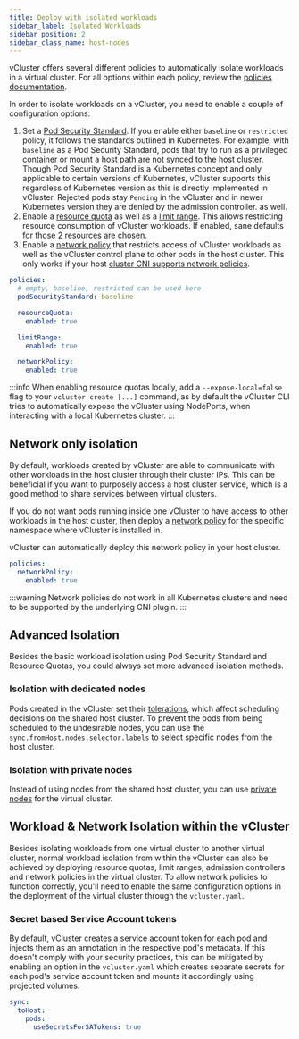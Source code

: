 ```yaml
---
title: Deploy with isolated workloads
sidebar_label: Isolated Workloads
sidebar_position: 2
sidebar_class_name: host-nodes 
---
```



<TenancySupport hostNodes="true" />

vCluster offers several different policies to automatically isolate workloads in a virtual
cluster. For all options within each policy, review the [policies documentation](../../../configure/vcluster-yaml/policies/).

In order to isolate workloads on a vCluster, you need to enable a couple of configuration options: 

1. Set a [Pod Security Standard](https://kubernetes.io/docs/concepts/security/pod-security-standards/). If you enable either `baseline` or `restricted` policy, it follows the standards outlined in Kubernetes. 
For example, with `baseline` as a Pod Security Standard,
pods that try to run as a privileged
container or mount a host path are not synced to the host cluster. Though Pod Security Standard is a Kubernetes concept and only applicable
to certain versions of Kubernetes, vCluster supports this regardless of Kubernetes version as this is directly implemented in vCluster. Rejected 
pods stay `Pending` in the vCluster and in newer Kubernetes version they are denied by the admission controller.
as well.
2. Enable a [resource quota](https://kubernetes.io/docs/concepts/policy/resource-quotas/)
as well as a [limit range](https://kubernetes.io/docs/concepts/policy/limit-range/). This allows restricting resource consumption of
vCluster workloads. If enabled, sane defaults for those 2 resources are chosen.
3. Enable a [network policy](https://kubernetes.io/docs/concepts/services-networking/network-policies/)
that restricts access of vCluster workloads as well as the
vCluster control plane to other pods in the host cluster. This only works if your host
[cluster CNI supports network policies](https://kubernetes.io/docs/concepts/services-networking/network-policies/#prerequisites).


```yaml title="Example of Workload Isolation YAML"
policies:
  # empty, baseline, restricted can be used here
  podSecurityStandard: baseline

  resourceQuota:
    enabled: true

  limitRange:
    enabled: true

  networkPolicy:
    enabled: true
```

:::info
When enabling resource quotas locally, add a `--expose-local=false`
flag to your `vcluster create [...]` command, as by default the vCluster CLI
tries to automatically expose the vCluster using NodePorts, when interacting
with a local Kubernetes cluster.
:::

## Network only isolation

By default, workloads created by vCluster are able to communicate with other workloads in
the host cluster through their cluster IPs. This can be beneficial if
you want to purposely access a host cluster service, which is a good method to
share services between virtual clusters. 

If you do not want pods running inside one vCluster to have access to other workloads
in the host cluster, then deploy a [network policy](https://kubernetes.io/docs/concepts/services-networking/network-policies/)
for the specific namespace where vCluster is installed in.

vCluster can automatically deploy this network policy in your host cluster.

```yaml title="Example of enabling network policy"
policies:
  networkPolicy:
    enabled: true
```

:::warning
Network policies do not work in all Kubernetes clusters and need to be supported
by the underlying CNI plugin.
:::

## Advanced Isolation

Besides the basic workload isolation using Pod Security Standard and Resource Quotas, you could always set more advanced
isolation methods.

### Isolation with dedicated nodes

Pods created in the vCluster set their
[tolerations](https://kubernetes.io/docs/concepts/scheduling-eviction/taint-and-toleration/),
which affect scheduling decisions on the shared host cluster. To prevent the pods from being scheduled
to the undesirable nodes, you can use the `sync.fromHost.nodes.selector.labels` to select specific nodes from the host cluster.
 
 ### Isolation with private nodes

Instead of using nodes from the shared host cluster, you can use [private nodes](../../worker-nodes/private-nodes) for the virtual cluster. 

## Workload & Network Isolation within the vCluster

Besides isolating workloads from one virtual cluster to another virtual cluster, normal workload isolation
from within the vCluster can also be achieved by deploying resource quotas, limit ranges, admission controllers
and network policies in the virtual cluster. To allow network policies to function correctly,
you'll need to enable the same configuration options in the deployment of the virtual cluster through the `vcluster.yaml`.

### Secret based Service Account tokens

By default, vCluster creates a service account token for each pod and injects
them as an annotation in the respective pod's metadata. If this doesn't comply
with your security practices, this can be mitigated by enabling an option
in the `vcluster.yaml` which creates separate secrets for each pod's
service account token and mounts it accordingly using projected volumes. 

```yaml 
sync:
  toHost:
    pods:
      useSecretsForSATokens: true
```